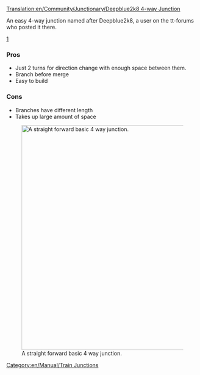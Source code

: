 [[Translation:en/Community/Junctionary/Deepblue2k8 4-way Junction]]
{{en/Community/Junctionary/Navigation}}

An easy 4-way junction named after Deepblue2k8, a user on the tt-forums who posted it there.

[http://www.tt-forums.net/viewtopic.php?p=726035#p726035]


===Pros===
* Just 2 turns for direction change with enough space between them.
* Branch before merge
* Easy to build


===Cons===
* Branches have different length
* Takes up large amount of space

[[File:en/Community/Junctionary/Deepblue2k8 4-way junction.png|none|thumb|590px|A straight forward basic 4 way junction. ]]

[[Category:en/Manual/Train Junctions]]